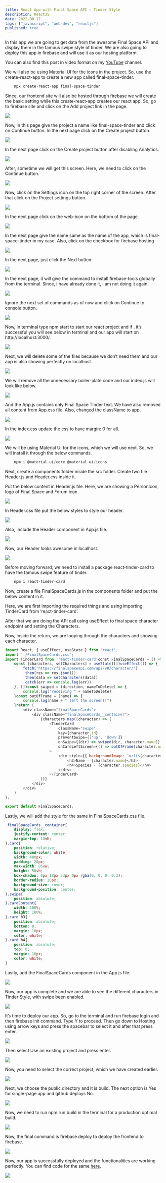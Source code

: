 ```yaml
---
title: React App with Final Space API — Tinder Style
description: ReactJS
date: 2022-08-17
tags: ["javascript", "web-dev", "reactjs"]
published: true
---
```


In this app we are going to get data from the awesome Final Space API and display them in the famous swipe style of tinder. We are also going to deploy this app in firebase and will use it as our hosting platform.

You can also find this post in video format on my [YouTube](https://www.youtube.com/watch?v=f_jRL-RxOXw) channel.

We will also be using Material UI for the icons in the project. So, use the create-react-app to create a new app called final-space-tinder.

```js
    npx create-react-app final-space-tinder
```

Since, our frontend site will also be hosted through firebase we will create the basic setting while this create-react-app creates our react app. So, go to firebase site and click on the Add project link in the page.

![](https://res.cloudinary.com/dxkxvfo2o/image/upload/v1750686193/22-Jun-25/react-final-space/1_k3qruo.webp)

Now, in this page give the project a name like final-space-tinder and click on Continue button. In the next page click on the Create project button.

![](https://res.cloudinary.com/dxkxvfo2o/image/upload/v1750686192/22-Jun-25/react-final-space/2_tnnupd.webp)

In the next page click on the Create project button after disabling Analytics.

![](https://res.cloudinary.com/dxkxvfo2o/image/upload/v1750686191/22-Jun-25/react-final-space/3_jw4qhs.webp)

After, sometime we will get this screen. Here, we need to click on the Continue button.

![](https://res.cloudinary.com/dxkxvfo2o/image/upload/v1750686190/22-Jun-25/react-final-space/4_nx6pm1.webp)

Now, click on the Settings icon on the top right corner of the screen. After that click on the Project settings button.

![](https://res.cloudinary.com/dxkxvfo2o/image/upload/v1750686188/22-Jun-25/react-final-space/5_bqbrza.webp)

In the next page click on the web-icon on the bottom of the page.

![](https://res.cloudinary.com/dxkxvfo2o/image/upload/v1750686187/22-Jun-25/react-final-space/6_ip5bxf.webp)

In the next page give the name same as the name of the app, which is final-space-tinder in my case. Also, click on the checkbox for firebase hosting

![](https://res.cloudinary.com/dxkxvfo2o/image/upload/v1750686186/22-Jun-25/react-final-space/7_oq2ix1.webp)

In the next page, just click the Next button.

![](https://res.cloudinary.com/dxkxvfo2o/image/upload/v1750686185/22-Jun-25/react-final-space/8_m4hvgu.webp)

In the next page, it will give the command to install firebase-tools globally from the terminal. Since, i have already done it, i am not doing it again.

![](https://res.cloudinary.com/dxkxvfo2o/image/upload/v1750686184/22-Jun-25/react-final-space/9_sluv94.webp)

Ignore the next set of commands as of now and click on Continue to console button.

![](https://res.cloudinary.com/dxkxvfo2o/image/upload/v1750686183/22-Jun-25/react-final-space/10_i49lwa.webp)

Now, in terminal type npm start to start our react project and if , it’s successful you will see below in terminal and our app will start on http://localhost:3000/.

![](https://res.cloudinary.com/dxkxvfo2o/image/upload/v1750686182/22-Jun-25/react-final-space/11_v1oert.webp)

Next, we will delete some of the files because we don’t need them and our app is also showing perfectly on localhost.

![](https://res.cloudinary.com/dxkxvfo2o/image/upload/v1750686181/22-Jun-25/react-final-space/12_ozyemm.webp)

We will remove all the unnecessary boiler-plate code and our index.js will look like below.

![](https://res.cloudinary.com/dxkxvfo2o/image/upload/v1750686179/22-Jun-25/react-final-space/13_uitlta.webp)

And the App.js contains only Final Space Tinder text. We have also removed all content from App.css file. Also, changed the className to app.

![](https://res.cloudinary.com/dxkxvfo2o/image/upload/v1750686178/22-Jun-25/react-final-space/14_qf214k.webp)

In the index.css update the css to have margin: 0 for all.

![](https://res.cloudinary.com/dxkxvfo2o/image/upload/v1750686178/22-Jun-25/react-final-space/15_z6daww.webp)

We will be using Material UI for the icons, which we will use next. So, we will install it through the below commands.

```js
    npm i @material-ui/core @material-ui/icons
```

Next, create a components folder inside the src folder. Create two file Header.js and Header.css inside it.

Put the below content in Header.js file. Here, we are showing a PersonIcon, logo of Final Space and Forum icon.

![](https://res.cloudinary.com/dxkxvfo2o/image/upload/v1750686177/22-Jun-25/react-final-space/16_euaqlx.webp)

In Header.css file put the below styles to style our header.

![](https://res.cloudinary.com/dxkxvfo2o/image/upload/v1750686175/22-Jun-25/react-final-space/17_fgli7v.webp)

Also, include the Header component in App.js file.

![](https://res.cloudinary.com/dxkxvfo2o/image/upload/v1750686174/22-Jun-25/react-final-space/18_bsegat.webp)

Now, our Header looks awesome in localhost.

![](https://res.cloudinary.com/dxkxvfo2o/image/upload/v1750686173/22-Jun-25/react-final-space/19_cdmejh.webp)

Before moving forward, we need to install a package react-tinder-card to have the famous swipe feature of tinder.

```js
    npm i react-tinder-card
```

Now, create a file FinalSpaceCards.js in the components folder and put the below content in it.

Here, we are first importing the required things and using importing TinderCard from ‘react-tinder-card’.

After that we are doing the API call using useEffect to final space character endpoint and setting the Characters.

Now, inside the return, we are looping through the characters and showing each character.

```js
import React, { useEffect, useState } from 'react';
import './FinalSpaceCards.css';
import TinderCard from 'react-tinder-card'const FinalSpaceCards = () => {
    const [characters, setCharacters] = useState([])useEffect(() => {
        fetch('https://finalspaceapi.com/api/v0/character/')
        .then(res => res.json())
        .then(data => setCharacters(data))
        .catch(err => console.log(err))
    }, [])const swiped = (direction, nameToDelete) => {
        console.log("receiving " + nameToDelete)
    }const outOfFrame = (name) => {
        console.log(name + " left the screen!!")
    }return (
        <div className="finalSpaceCards">
            <div className="finalSpaceCards__container">
                {characters.map((character) => (
                    <TinderCard 
                        className="swipe"
                        key={character.id}
                        preventSwipe={['up', 'down']}
                        onSwipe={(dir) => swiped(dir, character.name)}
                        onCardLeftScreen={() => outOfFrame(character.name)} 
                    >
                        <div style={{ backgroundImage: `url(${character.img_url})`}} className="card">
                            <h3>Name - {character.name}</h3>
                            <h4>Species - {character.species}</h4>
                        </div>
                    </TinderCard>
                ))}
            </div>
        </div>
    )
};

export default FinalSpaceCards;
```

Lastly, we will add the style for the same in FinalSpaceCards.css file.

```css
.finalSpaceCards__container{
    display: flex;
    justify-content: center;
    margin-top: 10vh;
}.card{
    position: relative;
    background-color: white;
    width: 400px;
    padding: 20px;
    max-width: 85vw;
    height: 50vh;
    box-shadow: 0px 18px 53px 0px rgba(0, 0, 0, 0.3);
    border-radius: 20px;
    background-size: cover;
    background-position: center;
}.swipe{
    position: absolute;
}.cardContent{
    width: 100%;
    height: 100%;
}.card h3{
    position: absolute;
    bottom: 0;
    margin: 10px;
    color: white;
}.card h4{
    position: absolute;
    top: 0;
    margin: 10px;
    color: white;
}
```

Lastly, add the FinalSpaceCards component in the App.js file.

![](https://res.cloudinary.com/dxkxvfo2o/image/upload/v1750686173/22-Jun-25/react-final-space/20_ak3qbz.webp)

Now, our app is complete and we are able to see the different characters in Tinder Style, with swipe been enabled.

![](https://res.cloudinary.com/dxkxvfo2o/image/upload/v1750686172/22-Jun-25/react-final-space/21_kbjgrp.webp)

It’s time to deploy our app. So, go to the terminal and run firebase login and then firebase init command. Type Y to proceed. Then go down to Hosting using arrow keys and press the spacebar to select it and after that press enter.

![](https://res.cloudinary.com/dxkxvfo2o/image/upload/v1750686171/22-Jun-25/react-final-space/22_eriec9.webp)

Then select Use an existing project and press enter.

![](https://res.cloudinary.com/dxkxvfo2o/image/upload/v1750686170/22-Jun-25/react-final-space/23_t2rnfi.webp)

Now, you need to select the correct project, which we have created earlier.

![](https://res.cloudinary.com/dxkxvfo2o/image/upload/v1750686169/22-Jun-25/react-final-space/24_eviqgv.webp)

Next, we choose the public directory and it is build. The next option is Yes for single-page app and github deploys No.

![](https://res.cloudinary.com/dxkxvfo2o/image/upload/v1750686168/22-Jun-25/react-final-space/25_uut0zq.webp)

Now, we need to run npm run build in the terminal for a production optimal build.

![](https://res.cloudinary.com/dxkxvfo2o/image/upload/v1750686167/22-Jun-25/react-final-space/26_jsz4n3.webp)

Now, the final command is firebase deploy to deploy the frontend to firebase.

![](https://res.cloudinary.com/dxkxvfo2o/image/upload/v1750686166/22-Jun-25/react-final-space/27_kedzmp.webp)

Now, our app is successfully deployed and the functionalities are working perfectly. You can find code for the same [here](https://github.com/nabendu82/final-space-tinder).

![](https://res.cloudinary.com/dxkxvfo2o/image/upload/v1750686167/22-Jun-25/react-final-space/28_cfjihx.webp)

